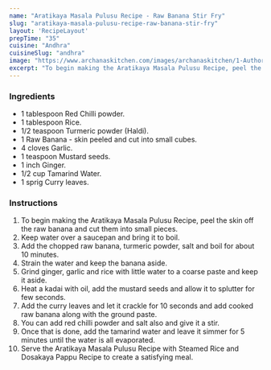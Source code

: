 ---
name: "Aratikaya Masala Pulusu Recipe - Raw Banana Stir Fry"
slug: "aratikaya-masala-pulusu-recipe-raw-banana-stir-fry"
layout: 'RecipeLayout'
prepTime: "35"
cuisine: "Andhra"
cuisineSlug: "andhra"
image: "https://www.archanaskitchen.com/images/archanaskitchen/1-Author/sibyl_sunitha/Aratikaaya_Masala_Pulusu_Recipe_Raw_Banana_Stir_Fry_Recipe.jpg"
excerpt: "To begin making the Aratikaya Masala Pulusu Recipe, peel the skin off the raw banana and cut them into small pieces"
---

### Ingredients

- 1 tablespoon Red Chilli powder.
- 1 tablespoon Rice.
- 1/2 teaspoon Turmeric powder (Haldi).
- 1 Raw Banana - skin peeled and cut into small cubes.
- 4 cloves Garlic.
- 1 teaspoon Mustard seeds.
- 1 inch Ginger.
- 1/2 cup Tamarind Water.
- 1 sprig Curry leaves.

### Instructions

1. To begin making the Aratikaya Masala Pulusu Recipe, peel the skin off the raw banana and cut them into small pieces.
1. Keep water over a saucepan and bring it to boil.
1. Add the chopped raw banana, turmeric powder, salt and boil for about 10 minutes.
1. Strain the water and keep the banana aside.
1. Grind ginger, garlic and rice with little water to a coarse paste and keep it aside.
1. Heat a kadai with oil, add the mustard seeds and allow it to splutter for few seconds.
1. Add the curry leaves and let it crackle for 10 seconds and add cooked raw banana along with the ground paste.
1. You can add red chilli powder and salt also and give it a stir.
1. Once that is done, add the tamarind water and leave it simmer for 5 minutes until the water is all evaporated.
1. Serve the Aratikaya Masala Pulusu Recipe with Steamed Rice and Dosakaya Pappu Recipe to create a satisfying meal.
